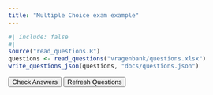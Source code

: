 ```yaml
---
title: "Multiple Choice exam example"
---
```



```r
#| include: false
#| 
source("read_questions.R")
questions <- read_questions("vragenbank/questions.xlsx")
write_questions_json(questions, "docs/questions.json")
```

<!-- Questions and Options -->
<div id="quiz-container">
  <div id="question1" class="question-container"></div>
  <div id="question2" class="question-container"></div>
  <div id="question3" class="question-container"></div>
  <div id="question4" class="question-container"></div>
  <div id="question5" class="question-container"></div>
</div>

<!-- Result -->
<div>
  <p id="result" style="display: none;"></p>
</div>

<!-- Buttons -->
<div>
  <button onclick="checkAnswers()">Check Answers</button>
  <button onclick="loadQuestions()">Refresh Questions</button>
</div>

<script>
  let quizData = [];

  function loadQuizData() {
    fetch("questions.json")
      .then((response) => response.json())
      .then((data) => {
        quizData = data;
        loadQuestions();
      });
  }

  function shuffleArray(array) {
    for (let i = array.length - 1; i > 0; i--) {
      const j = Math.floor(Math.random() * (i + 1));
      [array[i], array[j]] = [array[j], array[i]];
    }
  }

  function loadQuestion(questionId) {
    const randomIndex = Math.floor(Math.random() * quizData.length);
    const question = quizData[randomIndex].question;
    const options = quizData[randomIndex].options.split("; ");
    shuffleArray(options);

    const questionElement = document.getElementById(questionId);
    questionElement.innerHTML = `<p>${question}</p>`;
    const optionsDiv = document.createElement("div");

    options.forEach((option, index) => {
      const radioButton = document.createElement("input");
      radioButton.type = "radio";
      radioButton.name = `${questionId}-option`;
      radioButton.id = `${questionId}-option${index}`;
      radioButton.value = option;

      const label = document.createElement("label");
      label.htmlFor = `${questionId}-option${index}`;
      label.textContent = option;

      optionsDiv.appendChild(radioButton);
      optionsDiv.appendChild(label);
      optionsDiv.appendChild(document.createElement("br"));
    });

    questionElement.appendChild(optionsDiv);
  }

  function loadQuestions() {
    for (let i = 1; i <= 5; i++) {
      loadQuestion(`question${i}`);
    }
  }

  function checkAnswers() {
    let correctCount = 0;
    let totalCount = 0;

    for (let i = 1; i <= 5; i++) {
      const questionElement = document.getElementById(`question${i}`);
      const questionText = questionElement.querySelector("p").textContent;
      const correctAnswer = quizData.find(
        (q) => q.question === questionText
      ).correct_answer;

      const options = questionElement.querySelectorAll(
        `input[name="question${i}-option"]`
      );
      let selectedOption = null;
      options.forEach((option) => {
        if (option.checked) {
          selectedOption = option.value;
        }
      });

      if (selectedOption) {
        totalCount++;
        if (selectedOption.toLowerCase() === correctAnswer.toLowerCase()) {
          correctCount++;
        }
      }
    }

    const resultElement = document.getElementById("result");
    resultElement.textContent = `You answered ${correctCount} out of ${totalCount} questions correctly.`;
    resultElement.style.display = "block";
  }

  loadQuizData();
</script>

